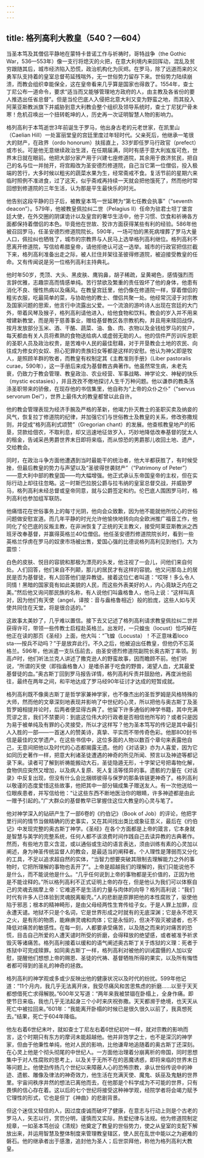 ```yaml
---
---
---
```

title: 格列高利大教皇（540？—604）
---




当圣本笃及其僧侣平静地在蒙特卡昔诺工作与祈祷时，哥特战争（the Gothic War，536—553年）像一支行将熄灭的火把，在意大利境内来回挥动，混乱及贫穷跟随其后，城市经济陷入恐慌，政治机构化为灰烬。在罗马，除了远道而来的义勇军队支持着的皇室总督苟延残喘外，无一世俗势力留存下来。世俗势力陆续崩溃，而教会组织幸能保全，这在皇帝看来几乎算是国家也得救了。1554年，查士丁尼公布一道命令，要求“适当而又能够管理地方政府的人，由主教及各省份的要人推选出任省总督”。但是当伦巴底人入侵把北意大利又变为野蛮之地，而其投入阿莱亚斯教派旗下并威胁到意大利教会整个组织及领导系统时，查士丁尼犹尸骨未寒！危机召唤出一个扭转乾坤的人，历史再一次证明智慧人物的影响力。

格列高利于本笃逝世3年前诞生于罗马，他出身古老的元老世家，在凯里山（Caelian Hill）一处富丽堂皇的宫廷里度过年轻时代。父亲死后，他继承一笔很大的财产，在政界（ordo honorum）扶摇直上，33岁即任罗马行政官（prefect）或市长。可是他无意继续政治生涯，在任期届满，同时有感于意大利岌岌可危，世界末日就在眼前。他把大部分家产用于兴建七座修道院，其余用于救济贫民，把自己的名与位一并抛开，将宫殿改为圣安德烈修道院，自己当它第一位僧侣，投入极端的苦行，大多时候以粗劣的蔬菜水果为生，经常斋戒不食。复活节前的星期六来临时照例不准进食，过了这天，似乎斋戒再持续一天就会把他饿死了，然而他时常回想到修道院的三年生活，认为那是平生最快乐的时光。

他告别这段平静的日子后，被教皇本笃一世延聘为“第七任教会执事”（“seventh deacon”）。579年，他被教皇佩拉纠二世（Pelagius II）任命为驻君士坦丁堡宫廷大使，在外交圈的阴谋诡计以及皇宫的奢华生活中，他于习惯、饮食和祈祷各方面都保持着僧侣的本色。毕竟他在世故、狡诈方面获得某些有利的经验。586年他被召回罗马，任圣安德烈修道院院长。590年，一场可怕的黑死病埋葬了罗马大量人口，佩拉纠也牺牲了，城市的宗教界与人民马上选举格列高利继位。格列高利不愿离开修道院，写信给希腊皇帝，请他拒绝认可这一选举。城市的行政官把信拦截下来，格列高利准备出走之际，被人拦住并架往圣彼得修道院，被迫接受教皇的任命。又有传闻说是另一位格列高利主持典礼。

他时年50岁，秃顶、大头、黑皮肤、鹰钩鼻，胡子稀疏，呈黄褐色，感情强烈而言辞优雅，志趣崇高而情感单纯。苦行禁欲及繁重的责任毁坏了他的身体，他患有消化不良、慢性热病以及痛风。在教皇宫廷里，他仍像在修道院一样，穿着僧侣的粗劣衣服，吃最简单的菜，与协助他的教士、僧侣共聚一处。他经常沉浸于对宗教及国家问题的思索，他言行中流露出父爱。一个流浪的游吟诗人出现在宫廷的大门外，带着风琴及猴子，格列高利请他进入，给他食物和饮料。教会的岁入并不用来增建新教堂，而是用于慈善事业，赠给基督教区各宗教机构，并且用来赎回战俘。按月发放部分玉米、酒、干酪、蔬菜、油、鱼、肉、衣物以及金钱给罗马的贫户，每天都由有关人员将煮熟的食物送给病人或虚弱无助的人。他的信件严厉训斥怠职的圣职人员及政治权贵，是苦难中人民的最佳慰藉，对于开垦教会土地的农民、向往成为修女的女奴、担心犯罪的贵族妇女等都是这样的安慰。他认为神父即是牧人，是照顾羊群的牧者，而教皇有权制定其《主教准则手册》（Liber pastoralis curae，590年），这一手册后来成为基督教古典著作。他虽然常生病，未老先衰，仍致力于教会管理、教皇政治、农业经营、军事战略、神学论文、神秘的快乐（mystic ecstasies），并且孜孜不倦地探讨人生千万种问题。他以谦恭的教条荡涤圣职带来的骄傲，在现存他的书信集里，他自称为“上帝的众仆之仆”（“servus servorum Dei”），世界上最伟大的教皇都曾以此自许。

他的教会管理表现为经济手腕及严格的革新，他竭力扑灭教士的圣职买卖及纳妾的风气，恢复拉丁修道院的纪律，并加强它们与世俗教士及教皇的关系，修改弥撒规则，并促成“格列高利式颂赞”（Gregorian chant）的发展。他查核教皇地产的拓垦，贷款给佃农，不取利息，却又迅速地征敛岁入，巧妙地降低改奉基督的犹太人的租金，告诫采邑男爵世界末日即将来临，而从惊恐的男爵那儿收回土地、遗产，交给教会。

同时，在政治斗争方面他遭遇到当时最能干的统治者，他大半都获胜了，有时候受挫，但最后教皇的势力与声望以及“圣彼得世袭财产”（“Patrimony of Peter”）——意大利中部的教皇国——均大幅增强。他正式承认东帝国皇帝的主权，但在实际行动上却往往忽略。这一时斯巴拉脱公爵与拉韦纳的皇室总督交战，并威胁罗马，格列高利未经总督或皇帝同意，就与公爵签定和约。伦巴底人围困罗马时，格列高利也参加组军联防。

他痛惜花在世俗事务上的每寸光阴，他向会众致歉，因为他不能就他所忧心的世俗问题做安慰宣道。而几年平静的时光允许他愉快地转向向全欧洲推广福音工作，他同化了伦巴底的反叛主教，在非洲恢复了正统的天主教义，接受阿莱亚斯教派之西班牙改奉基督，并赢得英格兰40位僧侣。他任圣安德烈修道院院长时，看到一些英格兰俘虏在罗马的奴隶市场被出售，爱国心强的比德说格列高利见到他们，大为震惊：

白色的皮肤、悦目的容貌和那极为漂亮的头发，他注视了一会儿，问他们来自何处。人们回答，他们来自不列颠，那儿的居民才有这样的容貌。他又问那岛上的居民是否为基督徒，有人回答他们是异教徒。接着这位仁者叫道：“哎呀！多么令人同情！黑暗的国家竟有如此美貌的人民，而这些外表美好的人，内心竟缺乏内在之美。”然后他又询问那民族的名称，有人说他们叫盎格鲁人，他马上说：“这样叫真对，因为他们有天使（angel，译按：音与盎格鲁相近）般的脸庞，这些人如与天使共同住在天堂，将是很合适的。”



这故事太美妙了，几乎难以置信。接下去又记述了格列高利请求教皇佩拉纠二世并获得许可，带领一些传教士启程赴英格兰。出发时，一只蝗虫（locust）恰巧掉在他正在读的那页《圣经》上面，他大叫：“飞蝗（Locusta）！不正意味着loco sta-—按兵不动吗？”于是放弃此行。不久之后，他被迫出任教皇，但他仍不忘英格兰。596年，他派遣一支队伍前去，由圣安德烈修道院副院长奥古斯丁率领。到高卢时，他们听法兰克人讲述了撒克逊人的野蛮故事，因而瞻顾不前。他们听说，“所谓的天使（即指盎格鲁人）是嗜杀甚于吃食的野兽，渴望人血，尤其最爱基督徒的血。”奥古斯丁回到罗马报告详情，格列高利斥责并鼓励他，再度派他前往，最终在两年之间，和平地达成了罗马经90年征讨才达成的短暂成就。

格列高利既不像奥古斯丁是哲学家兼神学家，也不像杰出的圣哲罗姆是风格特殊的大师，然而他的文章深刻地表现并影响了中世纪的心灵，所以把他与奥古斯丁及圣哲罗姆相提并论时，后两者便显得古典了。他留下许多通俗的神学书籍，其中充满荒谬之言，我们不禁要问：到底这位伟大的行政者是否相信他所写的？或者只是因为易于被单纯及有罪的心灵接受，所以才这样写？他为圣本笃写的传记是其中最引人入胜的一部——一首迷人的赞美诗，真挚、平实而不带传奇色彩。他那800封书信是最佳的文学遗产。在这些书信中，这位多面的人物以数百个章句来表露他自己，无意间把他以及时代的心态都揭露无遗。他的《对话录》亦为人喜爱，因为它如同历史著作一样，把意大利诸圣徒遭遇的神奇的所见所闻、预言以及神迹等都记录下来。读者可了解到祈祷能搬动大石，圣徒隐遁无形，十字架记号把毒物化解，食物供应突然又增加，以及病人复原、死人复活等怪异的事。遗骸的力量在《对话录》中反复出现，但没有什么会比捆绑彼得与保罗的那条铁链更神奇了。格列高利以敬谨的态度爱惜这些故事，他把其中一部分辑成集子赠送友人。有一次他送给一位眼疾患者，并写信给他：“让这些东西不断地医治你的眼睛，许多神迹都是由此一赠予引起的。”广大群众的基督教早已掌握住这位大教皇的心灵与笔了。

他对神学深入的钻研产生了一部6卷的《约伯记》（Book of Job）的评论，他把字里行间的情节当做精确的历史事实，又在其间找出类比或象征意义，最后在《约伯记》中发现完整的奥古斯丁神学。《圣经》在各个方面都是上帝的箴言，它本身就是智慧与美学的完整系统，任何人都不该浪费时间作践自己去读异教的古典著作。然而，有些地方意义含混，或以通俗或生动的语言表达，须由训练有素的心灵加以阐述，身为神圣传统监督人的教会，是最适当的阐释者。个人理性是薄弱而又分化的工具，不足以追求超自然的实体，“当智力想要突破其限制去理解能力之外的事物时，它把所理解的事物也丢开了”。上帝是超越我们的理解的，我们只能说他不是什么，而不能说他是什么。“几乎任何说到上帝的事物都是无价值的，正因为他是不能诠释的。”所以格列高利不正式证明上帝的存在，但是他认为我们可以体察自己的灵魂去揣摩上帝：它难道不是生活的力量与肉体的向导？格列高利说：“我们时代有许多人已体验到灵魂脱离躯壳。”人的悲剧是原罪把他的本性腐败了，驱使他陷于邪恶；根本的精神畸形，是由父母经两性生育传给子女。于是人罪上加罪，应永遭天谴。地狱不只是个名词，它是世界形成之时就有的无底深渊；它是永不熄灭之火，是有形的物质，能麻痹灵魂和肉体；它是永恒的，但决不毁灭被谴者，也不降低对痛苦的敏感性。在每一刻，人都要承受痛苦，以及随之而来的对痛苦的恐慌，目击自己所爱的人遭天谴时所受的折磨，会得释放的绝望感，或者被准予祈求毁灭等诸痛苦。格列高利接着以缓和的语气阐述奥古斯丁关于炼狱的义理：死者于炼狱中可完成赎罪。如同奥古斯丁一样，格列高利对被他的训诫震慑的人加以安慰，提醒他们想想上帝的赐恩、圣徒的代祷、基督牺牲所得的果实，以及所有悔悟者都可得到的圣礼的神奇的拯救。

格列高利的神学观或多或少反映出他的健康状况以及时代的纷扰。599年他记道：“11个月内，我几乎无法离开床，我受尽痛风和苦思焦虑的折磨……以至于天天都想借死亡求得解脱。”600年又写道：“两年来我被禁锢在卧榻上，全身作痛。即使节日来临，我也几乎无法起身三个小时来庆祝弥撒。天天都濒于绝境，也天天从死亡中被拉回来。”601年：“我能离开卧榻的时候已是很久很久以前了，我真想死去。”结果，死亡于604年降临。

他左右着6世纪末叶，就如查士丁尼左右着6世纪初叶一样，就对宗教的影响而言，这个时期只有东方的摩诃未能超越他。他并非饱学之士，也不是深沉的神学家，但由于他秉性单纯，他对人民的影响，比他谦卑地追随着的奥古斯丁还深刻。在心灵上他是个彻头彻尾的中世纪人。一方面他治理着分崩离析的帝国，同时思想集中于对人性腐败的思考上，以及关于无所不在的恶魔诱惑，即将来临的世界末日等问题上。他使劲传扬几个世纪以来障蔽人心的恐怖宗教，承认世俗传说中的神迹、遗骸、雕像及律法的神奇效力，他生活在充满天使、魔鬼、妖巫及鬼魅的世界里。宇宙间秩序井然的想法已离他而去，在他那是个科学成为不可能的世界，只有畏惧的信心存在着。这以后的七个世纪将接受这种神学观，经院学者将会竭力赋予它理性的形式，它也是但丁《神曲》的悲剧背景。

但这个迷信又轻信的人，因过度虔诚而破坏了健康，在意志与行动上则是个古老的罗马人，矢志以行，赏罚分明，谨慎而又实际，热爱纪律与法规。他为修道院制定规章，一如圣本笃创设《清规》他奠定了教皇的世俗势力，使之从皇室的支配下解放出来，并运用智慧及整体制度来管理教皇辖区，使人民在乱世中能以之为避难的磐石。他的继承者出于感激，追封他为圣人；后世崇拜他，称他为格列高利大教皇。